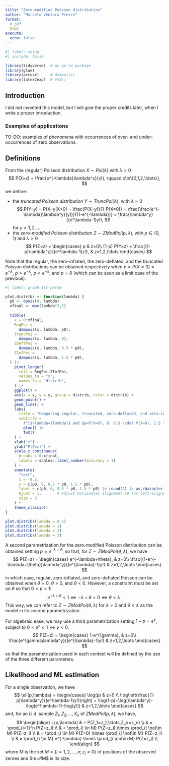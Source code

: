```yaml
---
title: "Zero-modified Poisson distribution"
author: "Marcelo Ventura Freire"
format: 
  # pdf
  html
execute: 
  echo: false
---
```


```r
#| label: setup
#| include: false

library(tidyverse)  # my go-to package
library(glue)
library(actuar)     # dzmpois() 
library(latex2exp)  # TeX()
```



## Introduction

I did not invented this model, but I will give the proper credits later, when I write a proper introduction.

### Examples of applications

TO-DO: examples of phenomena with occurrences of over- and under-occurrences of zero observations.



## Definitions

From the (regular) Poisson distribution $X \sim Poi(\lambda)$ with $\lambda>0$
$$
P(X=x) = \frac{e^{-\lambda}\lambda^x}{x!}, \qquad x\in\{0,1,2,\ldots\},
$$
we define:

- the *truncated Poisson distribution* $Y \sim TruncPoi(\lambda)$, with 
  $\lambda>0$
  $$
  P(Y=y) 
    = P(X=y|X>0) 
    = \frac{P(X=y)}{1-P(X=0)}
    = \frac{\frac{e^{-\lambda}\lambda^y}{y!}}{(1-e^{-\lambda})}
    = \frac{\lambda^y}{(e^\lambda-1)y!},
  $$
  for $y=1,2,\ldots$
- the *zero-modified Poisson distribution* $Z \sim ZModPoi(p, \lambda)$, with 
  $p\in(0,1)$ and $\lambda>0$
  $$
  P(Z=z) =
    \begin{cases}
    p 
      & z=0\\
    (1-p) P(Y=z) 
      = \frac{(1-p)\lambda^z}{(e^\lambda-1)z!},
      & z=1,2,\ldots
    \end{cases}
  $$


Note that the regular, the zero-inflated, the zero-deflated, and the truncated Poisson distributions can be obtained respectively when $p=P(X=0)=e^{-\lambda}$, $p>e^{-\lambda}$, $p<e^{-\lambda}$, and $p=0$ (which can be seen as a limit case of the previous).

```r
#| label: graph-1st-param

plot.distribs <- function(lambda) {
  p0 <- dpois(0, lambda)
  xfinal <- max(lambda*2,5)
  
  tibble(
    x = 0:xfinal,
    RegPoi =  
      dzmpois(x, lambda, p0),
    TruncPoi =
      dzmpois(x, lambda, 0),
    ZDeflPoi = 
      dzmpois(x, lambda, 0.5 * p0),
    ZInfPoi = 
      dzmpois(x, lambda, 1.5 * p0),
  ) |> 
    pivot_longer(
      cols = RegPoi:ZInfPoi,
      values_to = "y",
      names_to = "distrib",
    ) |> 
    ggplot() +
    aes(x = x, y = y, group = distrib, color = distrib) +
    geom_point() +
    geom_line() +
    labs(
      title = "Comparing regular, truncated, zero-deflated, and zero-inflated",
      subtitle = 
        r"[$\lambda={lambda}$ and $p=P(X=0), 0, 0.5 \cdot P(X=0), 1.5 \cdot P(X=0)]" |> 
        glue() |> 
        TeX()
    ) +
    xlab("z") +
    ylab("P(Z=z)") +
    scale_x_continuous(
      breaks = 0:xfinal,
      labels = scales::label_number(accuracy = 1)
    ) +
    annotate(
      "text",
      x = -0.2,
      y = c(p0, 0, 0.5 * p0, 1.5 * p0),
      label = c(p0, 0, 0.5 * p0, 1.5 * p0) |> round(2) |> as.character(),
      hjust = 1,       # Adjust horizontal alignment (0 for left-aligned)
      size = 3
    ) +
    theme_classic()
}

plot.distribs(lambda = 0.5)
plot.distribs(lambda = 1)
plot.distribs(lambda = 2)
plot.distribs(lambda = 3)
```



A second parametrization for the zero-modified Poisson distribution can be obtained setting $p=e^{-\lambda+\theta}$, so that, for $Z \sim ZModPoi(\theta, \lambda)$, we have
$$
P(Z=z) = 
\begin{cases}
e^{-\lambda+\theta}, 
  & z=0\\
\frac{(1-e^{-\lambda+\theta})\lambda^y}{(e^{\lambda}-1)y!}
  & z=1,2,\ldots
\end{cases}
$$
in which case, regular, zero-inflated, and zero-deflated Poisson can be obtained when $\theta=0$, $\theta>0$, and $\theta<0$. However, a constraint must be set on $\theta$ so that $0<p<1$:
$$
e^{-\lambda+\theta}<1
  \Leftrightarrow
    -\lambda+\theta<0
  \Leftrightarrow
    \theta<\lambda.
$$
This way, we can refer to $Z \sim ZModPoi(\theta,\lambda)$ for $\lambda>0$ and $\theta<\lambda$ as the model in its second parametrization.

For algebraic ease, we may use a third parametrization setting $1-p=e^\gamma$, subject to $0<e^\gamma<1 \Leftrightarrow \gamma<0$, 
$$
P(Z=z) = 
\begin{cases}
1-e^{\gamma}, 
  & z=0\\
\frac{e^\gamma\lambda^y}{(e^{\lambda}-1)y!}
  & z=1,2,\ldots
\end{cases}
$$
so that the parametrization used in each context will be defined by the use of the three different parameters.



## Likelihood and ML estimation

For a single observation, we have
$$
\ell(p,\lambda) =
\begin{cases}
\log(p) 
  & z=0 \\
\log\left(\frac{(1-p)\lambda^y}{(e^\lambda-1)y!}\right)
  = \log(1-p)+\log(\lambda^y)-\log(e^\lambda-1)-\log(y!))
  & z=1,2,\ldots
\end{cases}
$$
and, for an i.i.d. sample $Z_1,Z_2,\ldots,X_n$ of $ZModPoi(p, \lambda)$, we have, 
$$
\begin{align}
L(p,\lambda)
  & = P(Z_1=z_1,\ldots,Z_n=z_n) \\
  & = \prod_{i=1}^n P(Z=z_i) \\
  & = \prod_{i \in M} P(Z=z_i) \times
      \prod_{i \not\in M} P(Z=z_i) \\
  & = \prod_{i \in M} P(Z=0) \times
      \prod_{i \not\in M} P(Z=z_i) \\
  & = \prod_{i \in M} e^{-\lambda} \times
      \prod_{i \not\in M} P(Z=z_i) \\
\end{align}
$$
where $M$ is the set $M=\{i=1,2,\ldots,n; z_i=0\}$ of positions of the observed zeroes and $m=#M$ is its size.


